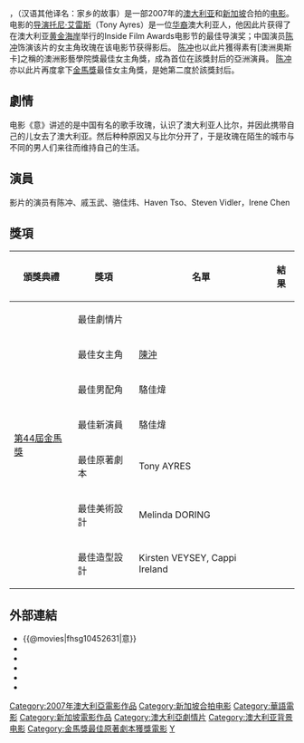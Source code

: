 {{Infobox Film
| name           = 意
| original_name  = ''{{lang|en|The Home Song Stories}}''
| image =
| caption        = 《意》宣傳海報
| director       = [[托尼·艾雷斯|托尼·艾雷斯]]
| producer       = Michael McMahon<br>Liz Watts
| writer         = [[托尼·艾雷斯|托尼·艾雷斯]] (小說)
| starring       = [[陳冲_(演員)|陈冲]]<br>[[骆佳炜|骆佳炜]]<br>[[戚玉武|戚玉武]]<br>[[Irene_Chen|Irene Chen]]<br>Steven Vidler<br>Kerry Walker<br>Haven Tso
| music          = Anthony Partos
| cinematography = Nigel Bluck
| editing        = Denise Haratzis
| distributor    = Dendy Films
| released       = {{flagicon|Australia}}　{{film date|2007|8|28}}<br />{{flagicon|Singapore}}　{{film date|2007|8|30}}<br />{{flagicon|Belgium}}　{{start date|2008|5|14}}<br />{{flagicon|Netherlands}}　{{start date|2008|8|14}}
| runtime        = 103 分鐘
| country        = {{澳洲電影}}{{新加坡電影}}
| language       = [[英語|英語]]<br>[[普通話|普通話]]<br>[[粵語|粵語]]
| budget         = 
| imdb_id        = tt0452631
}}
{{engname|《意》|''The Home Song Stories''}}，（汉语其他译名：家乡的故事）是一部2007年的[[澳大利亚|澳大利亚]]和[[新加坡|新加坡]]合拍的[[电影|电影]]。电影的[[导演|导演]][[托尼·艾雷斯|托尼·艾雷斯]]（Tony Ayres）是一位[[华裔|华裔]]澳大利亚人，他因此片获得了在澳大利亚[[黄金海岸_(澳大利亚)|黄金海岸]]举行的Inside Film Awards电影节的最佳导演奖；中国演员[[陳冲_(演員)|陈冲]]饰演该片的女主角玫瑰在该电影节获得影后。
[[陳冲_(演員)|陈冲]]也以此片獲得素有[澳洲奧斯卡]之稱的澳洲影藝學院獎最佳女主角獎，成為首位在該獎封后的亞洲演員。
[[陳冲_(演員)|陈冲]]亦以此片再度拿下[[金馬獎|金馬獎]]最佳女主角獎，是她第二度於該獎封后。

==劇情==
电影《意》讲述的是中国有名的歌手玫瑰，认识了澳大利亚人比尔，并因此携带自己的儿女去了澳大利亚。然后种种原因又与比尔分开了，于是玫瑰在陌生的城市与不同的男人们来往而维持自己的生活。

==演員==
影片的演员有陈冲、戚玉武、骆佳炜、Haven Tso、Steven Vidler，Irene Chen
==獎項==
{|class="wikitable"
!頒獎典禮!!獎項!!名單!!結果
|-
| rowspan="7" |[[第44屆金馬獎|第44屆金馬獎]]
|最佳劇情片|| ||{{nom}}
|-
|最佳女主角
|[[陈冲_(演员)|陳沖]]
|{{won}}
|-
|最佳男配角||駱佳煒||{{nom}}
|-
|最佳新演員
|駱佳煒
|{{nom}}
|-
|最佳原著劇本||Tony AYRES||{{won}}
|-
|最佳美術設計
|Melinda DORING
|{{nom}}
|-
|最佳造型設計||Kirsten VEYSEY, Cappi Ireland||{{nom}}
|}

==外部連結==
*{{@movies|fhsg10452631|意}}
*{{douban|title=意}}
*{{Mtime|51899|意}}
*{{Amg movie|390209|意}}
*{{rotten-tomatoes|home_song_stories|意}}
*{{imdb title|0452631|意}}

{{金馬獎最佳原著劇本|第44屆}}
{{DEFAULTSORT:Home Song Stories, The}}
[[Category:2007年澳大利亞電影作品|Category:2007年澳大利亞電影作品]]
[[Category:新加坡合拍电影|Category:新加坡合拍电影]]
[[Category:華語電影|Category:華語電影]]
[[Category:新加坡電影作品|Category:新加坡電影作品]]
[[Category:澳大利亞劇情片|Category:澳大利亞劇情片]]
[[Category:澳大利亚背景电影|Category:澳大利亚背景电影]]
[[Category:金馬獎最佳原著劇本獲獎電影|Category:金馬獎最佳原著劇本獲獎電影]]
[[Category:金馬獎最佳女主角獲獎電影|Y]]